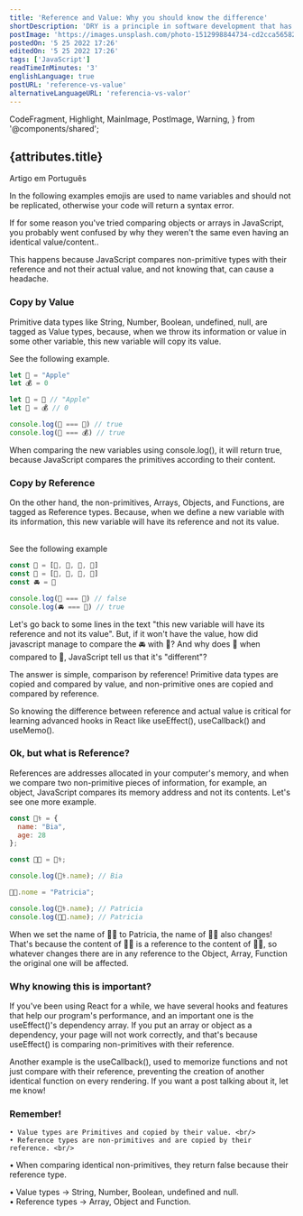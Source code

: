 ```yaml
---
title: 'Reference and Value: Why you should know the difference'
shortDescription: 'DRY is a principle in software development that has been followed by a large part of the programming community and basically'
postImage: 'https://images.unsplash.com/photo-1512998844734-cd2cca565822?ixlib=rb-4.0.3&ixid=MnwxMjA3fDB8MHxwaG90by1wYWdlfHx8fGVufDB8fHx8&auto=format&fit=crop&w=721&q=80'
postedOn: '5 25 2022 17:26'
editedOn: '5 25 2022 17:26'
tags: ['JavaScript']
readTimeInMinutes: '3'
englishLanguage: true
postURL: 'reference-vs-value'
alternativeLanguageURL: 'referencia-vs-valor'
---
```


  CodeFragment,
  Highlight,
  MainImage,
  PostImage,
  Warning,
} from '@components/shared';

## {attributes.title}

<Link to={`/blog/${attributes.alternativeLanguageURL}`}>
  <div>Artigo em Português</div>
</Link>

<MainImage
  src={attributes.postImage}
  alt=''
  title='Photo by David Jorre on Unsplash'
  className='MainImage'
/>

<Warning>
  In the following examples emojis are used to name variables and should not be
  replicated, otherwise your code will return a syntax error.
</Warning>

If for some reason you've tried comparing <CodeFragment>objects</CodeFragment> or <CodeFragment>arrays</CodeFragment> in JavaScript, you probably went confused by why they weren't the same even having an identical value/content.. <br/>

This happens because JavaScript compares non-primitive types with their <Highlight>reference</Highlight> and not their actual value, and not knowing that, can cause a headache.

### Copy by Value <br/>

Primitive data types like <CodeFragment>String</CodeFragment>, <CodeFragment>Number</CodeFragment>, <CodeFragment>Boolean</CodeFragment>, <CodeFragment>undefined</CodeFragment>, <CodeFragment>null</CodeFragment>, are tagged as <Highlight>Value</Highlight> types, because, when we throw its information or value in some other variable, this new variable will copy its value.

See the following example.

```js
let 🍎 = "Apple"
let 💰 = 0

let 🍏 = 🍎 // "Apple"
let 👜 = 💰 // 0

console.log(🍏 === 🍎) // true
console.log(👜 === 💰) // true

```

When comparing the new variables using <CodeFragment>console.log()</CodeFragment>, it will return <CodeFragment>true</CodeFragment>, because JavaScript compares the primitives according to their content.

### Copy by Reference

On the other hand, the non-primitives, <CodeFragment>Arrays</CodeFragment>, <CodeFragment>Objects</CodeFragment>, and <CodeFragment>Functions</CodeFragment>, are tagged as <Highlight>Reference</Highlight> types. Because, when we define a new variable with its information, this new variable will have its reference and not its value.

<br />
See the following example

```js
const 🚗 = [💺, 💺, 💺, 💺]
const 🚓 = [💺, 💺, 💺, 💺]
const 🚘 = 🚗

console.log(🚓 === 🚗) // false
console.log(🚘 === 🚗) // true
```

Let's go back to some lines in the text <Highlight>"this new variable will have its reference and not its value"</Highlight>. But, if it won't have the value, how did javascript manage to compare the 🚘 with 🚗? And why does 🚓 when compared to 🚗, JavaScript tell us that it's "different"? <br/>

The answer is simple, comparison by <Highlight>reference</Highlight>! Primitive data types are copied and compared by value, and non-primitive ones are copied and compared by reference. <br/>

So knowing the difference between <Highlight>reference</Highlight> and actual <Highlight>value</Highlight> is critical for learning advanced hooks in React like <CodeFragment>useEffect()</CodeFragment>, <CodeFragment>useCallback() </CodeFragment> and <CodeFragment>useMemo()</CodeFragment>.

### Ok, but what is Reference?

References are addresses allocated in your computer's memory, and when we compare two non-primitive pieces of information, for example, an <CodeFragment>object</CodeFragment>, JavaScript compares its memory address and not its contents. Let's see one more example.

```js
const 👩‍⚕️ = {
  name: "Bia",
  age: 28
};

const 👩‍🍳 = 👩‍⚕️;

console.log(👩‍⚕️.name); // Bia

👩‍🍳.nome = "Patricia";

console.log(👩‍⚕️.name); // Patricia
console.log(👩‍🍳.name); // Patricia
```

When we set the name of 👩‍🍳 to Patricia, the name of 👩‍⚕️ also changes! That's because the content of 👩‍🍳 is a <Highlight>reference</Highlight> to the content of 👩‍⚕️, so whatever changes there are in any reference to the <CodeFragment>Object</CodeFragment>, <CodeFragment>Array</CodeFragment>, <CodeFragment >Function</CodeFragment> the original one will be affected.

### Why knowing this is important?

If you've been using React for a while, we have several hooks and features that help our program's performance, and an important one is the <CodeFragment>useEffect()</CodeFragment>'s dependency array. If you put an array or object as a dependency, your page will not work correctly, and that's because <CodeFragment>useEffect()</CodeFragment> is comparing non-primitives with their <Highlight>reference</Highlight>. <br/>

Another example is the <CodeFragment>useCallback()</CodeFragment>, used to memorize functions and not just compare with their reference, preventing the creation of another identical function on every rendering. If you want a post talking about it, let me know!

### <Highlight>Remember!</Highlight>

    • Value types are Primitives and copied by their value. <br/>
    • Reference types are non-primitives and are copied by their reference. <br/>

• When comparing identical non-primitives, they return <CodeFragment>false</CodeFragment> because their <Highlight>reference</Highlight> type. <br/>

• Value types → <CodeFragment>String</CodeFragment>, <CodeFragment>Number</CodeFragment>, <CodeFragment>Boolean</CodeFragment>, <CodeFragment>undefined</CodeFragment> and <CodeFragment>null</CodeFragment>. <br/>
• Reference types → <CodeFragment>Array</CodeFragment>, <CodeFragment>Object</CodeFragment> and <CodeFragment>Function</CodeFragment>.
